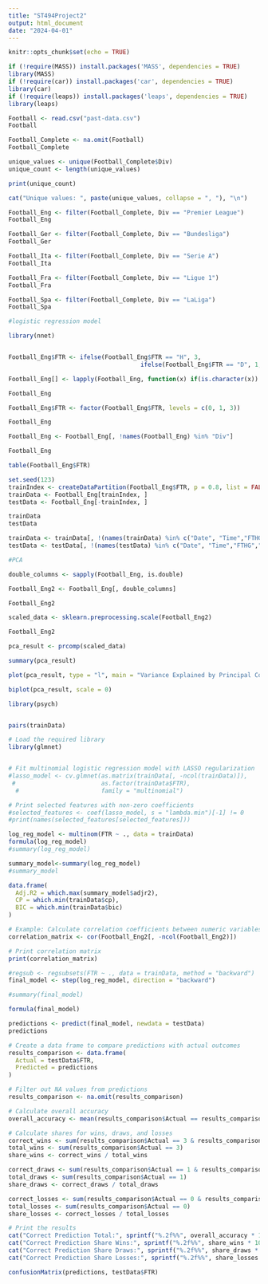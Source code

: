 ```yaml
---
title: "ST494Project2"
output: html_document
date: "2024-04-01"
---
```


```r
knitr::opts_chunk$set(echo = TRUE)
```


```r
if (!require(MASS)) install.packages('MASS', dependencies = TRUE) 
library(MASS)
if (!require(car)) install.packages('car', dependencies = TRUE) 
library(car)
if (!require(leaps)) install.packages('leaps', dependencies = TRUE)
library(leaps)
```


```r
Football <- read.csv("past-data.csv")
Football

Football_Complete <- na.omit(Football)
Football_Complete

unique_values <- unique(Football_Complete$Div)
unique_count <- length(unique_values)

print(unique_count)

cat("Unique values: ", paste(unique_values, collapse = ", "), "\n")
```


```r
Football_Eng <- filter(Football_Complete, Div == "Premier League")
Football_Eng

Football_Ger <- filter(Football_Complete, Div == "Bundesliga")
Football_Ger

Football_Ita <- filter(Football_Complete, Div == "Serie A")
Football_Ita

Football_Fra <- filter(Football_Complete, Div == "Ligue 1")
Football_Fra

Football_Spa <- filter(Football_Complete, Div == "LaLiga")
Football_Spa

```




```r
#logistic regression model

library(nnet)


Football_Eng$FTR <- ifelse(Football_Eng$FTR == "H", 3,
                                     ifelse(Football_Eng$FTR == "D", 1, 0))

Football_Eng[] <- lapply(Football_Eng, function(x) if(is.character(x)) as.factor(x) else x)

Football_Eng

Football_Eng$FTR <- factor(Football_Eng$FTR, levels = c(0, 1, 3))  

Football_Eng

Football_Eng <- Football_Eng[, !names(Football_Eng) %in% "Div"]

Football_Eng

table(Football_Eng$FTR)

set.seed(123)  
trainIndex <- createDataPartition(Football_Eng$FTR, p = 0.8, list = FALSE)
trainData <- Football_Eng[trainIndex, ]
testData <- Football_Eng[-trainIndex, ]

trainData
testData

```

```r
trainData <- trainData[, !(names(trainData) %in% c("Date", "Time","FTHG","FTAG","HTHG","HTAG"))]
testData <- testData[, !(names(testData) %in% c("Date", "Time","FTHG","FTAG","HTHG","HTAG"))]

```

```r
#PCA

double_columns <- sapply(Football_Eng, is.double)

Football_Eng2 <- Football_Eng[, double_columns]

Football_Eng2

scaled_data <- sklearn.preprocessing.scale(Football_Eng2)

Football_Eng2

pca_result <- prcomp(scaled_data)

summary(pca_result)

plot(pca_result, type = "l", main = "Variance Explained by Principal Components")

biplot(pca_result, scale = 0)
```


```r

library(psych)


pairs(trainData)

```


```r
# Load the required library
library(glmnet)


# Fit multinomial logistic regression model with LASSO regularization
#lasso_model <- cv.glmnet(as.matrix(trainData[, -ncol(trainData)]), 
 #                        as.factor(trainData$FTR), 
  #                       family = "multinomial")

# Print selected features with non-zero coefficients
#selected_features <- coef(lasso_model, s = "lambda.min")[-1] != 0
#print(names(selected_features[selected_features]))

```
```r
log_reg_model <- multinom(FTR ~ ., data = trainData)
formula(log_reg_model)
#summary(log_reg_model)

```


```r
summary_model<-summary(log_reg_model)
#summary_model

data.frame(
  Adj.R2 = which.max(summary_model$adjr2),
  CP = which.min(trainData$cp),
  BIC = which.min(trainData$bic)
)
```

```r
# Example: Calculate correlation coefficients between numeric variables in a dataset
correlation_matrix <- cor(Football_Eng2[, -ncol(Football_Eng2)])

# Print correlation matrix
print(correlation_matrix)

```


```r
#regsub <- regsubsets(FTR ~ ., data = trainData, method = "backward")
final_model <- step(log_reg_model, direction = "backward")

#summary(final_model)
```

```r
formula(final_model)
```


```r
predictions <- predict(final_model, newdata = testData)
predictions
```

```r
# Create a data frame to compare predictions with actual outcomes
results_comparison <- data.frame(
  Actual = testData$FTR,
  Predicted = predictions
)

# Filter out NA values from predictions
results_comparison <- na.omit(results_comparison)

# Calculate overall accuracy
overall_accuracy <- mean(results_comparison$Actual == results_comparison$Predicted)

# Calculate shares for wins, draws, and losses
correct_wins <- sum(results_comparison$Actual == 3 & results_comparison$Predicted == 3)
total_wins <- sum(results_comparison$Actual == 3)
share_wins <- correct_wins / total_wins

correct_draws <- sum(results_comparison$Actual == 1 & results_comparison$Predicted == 1)
total_draws <- sum(results_comparison$Actual == 1)
share_draws <- correct_draws / total_draws

correct_losses <- sum(results_comparison$Actual == 0 & results_comparison$Predicted == 0)
total_losses <- sum(results_comparison$Actual == 0)
share_losses <- correct_losses / total_losses

# Print the results
cat("Correct Prediction Total:", sprintf("%.2f%%", overall_accuracy * 100), "\n")
cat("Correct Prediction Share Wins:", sprintf("%.2f%%", share_wins * 100), "\n")
cat("Correct Prediction Share Draws:", sprintf("%.2f%%", share_draws * 100), "\n")
cat("Correct Prediction Share Losses:", sprintf("%.2f%%", share_losses * 100), "\n")

confusionMatrix(predictions, testData$FTR)
```

